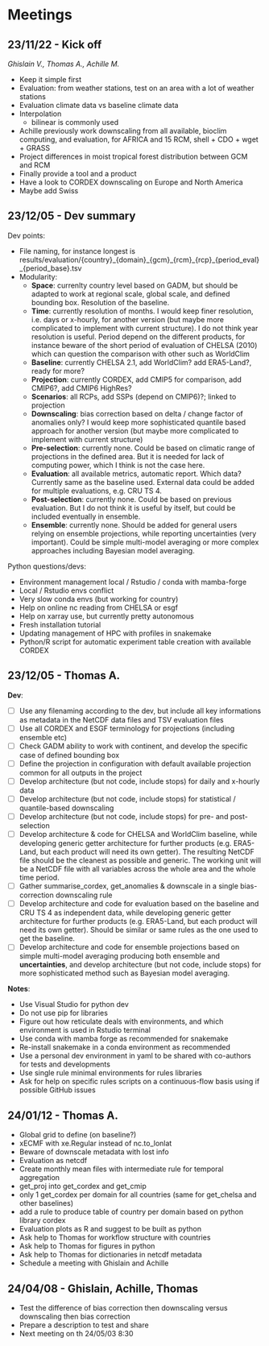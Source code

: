 # Meetings {.unnumbered}

## 23/11/22 - Kick off

*Ghislain V., Thomas A., Achille M.*

-   Keep it simple first
-   Evaluation: from weather stations, test on an area with a lot of weather stations
-   Evaluation climate data vs baseline climate data
-   Interpolation
    -   bilinear is commonly used
-   Achille previously work downscaling from all available, bioclim computing, and evaluation, for AFRICA and 15 RCM, shell + CDO + wget + GRASS
-   Project differences in moist tropical forest distribution between GCM and RCM
-   Finally provide a tool and a product
-   Have a look to CORDEX downscaling on Europe and North America
-   Maybe add Swiss

## 23/12/05 - Dev summary

Dev points:

-   File naming, for instance longest is results/evaluation/{country}\_{domain}\_{gcm}\_{rcm}\_{rcp}\_{period_eval}\_{period_base}.tsv
-   Modularity:
    -   **Space**: currenlty country level based on GADM, but should be adapted to work at regional scale, global scale, and defined bounding box. Resolution of the baseline.
    -   **Time**: currently resolution of months. I would keep finer resolution, i.e. days or x-hourly, for another version (but maybe more complicated to implement with current structure). I do not think year resolution is useful. Period depend on the different products, for instance beware of the short period of evaluation of CHELSA (2010) which can question the comparison with other such as WorldClim
    -   **Baseline**: currently CHELSA 2.1, add WorldClim? add ERA5-Land?, ready for more?
    -   **Projection**: currently CORDEX, add CMIP5 for comparison, add CMIP6?, add CMIP6 HighRes?
    -   **Scenarios**: all RCPs, add SSPs (depend on CMIP6)?; linked to projection
    -   **Downscaling**: bias correction based on delta / change factor of anomalies only? I would keep more sophisticated quantile based approach for another version (but maybe more complicated to implement with current structure)
    -   **Pre-selection**: currently none. Could be based on climatic range of projections in the defined area. But it is needed for lack of computing power, which I think is not the case here.
    -   **Evaluation**: all available metrics, automatic report. Which data? Currently same as the baseline used. External data could be added for multiple evaluations, e.g. CRU TS 4.
    -   **Post-selection**: currently none. Could be based on previous evaluation. But I do not think it is useful by itself, but could be included eventually in ensemble.
    -   **Ensemble**: currently none. Should be added for general users relying on ensemble projections, while reporting uncertainties (very important). Could be simple multi-model averaging or more complex approaches including Bayesian model averaging.

Python questions/devs:

-   Environment management local / Rstudio / conda with mamba-forge
-   Local / Rstudio envs conflict
-   Very slow conda envs (but working for country)
-   Help on online nc reading from CHELSA or esgf
-   Help on xarray use, but currently pretty autonomous
-   Fresh installation tutorial
-   Updating management of HPC with profiles in snakemake
-   Python/R script for automatic experiment table creation with available CORDEX

## 23/12/05 - Thomas A.

**Dev**:

-   [ ] Use any filenaming according to the dev, but include all key informations as metadata in the NetCDF data files and TSV evaluation files
-   [ ] Use all CORDEX and ESGF terminology for projections (including ensemble etc)
-   [ ] Check GADM ability to work with continent, and develop the specific case of defined bounding box
-   [ ] Define the projection in configuration with default available projection common for all outputs in the project
-   [ ] Develop architecture (but not code, include stops) for daily and x-hourly data
-   [ ] Develop architecture (but not code, include stops) for statistical / quantile-based downscaling
-   [ ] Develop architecture (but not code, include stops) for pre- and post- selection
-   [ ] Develop architecture & code for CHELSA and WorldClim baseline, while developing generic getter architecture for further products (e.g. ERA5-Land, but each product will need its own getter). The resulting NetCDF file should be the cleanest as possible and generic. The working unit will be a NetCDF file with all variables across the whole area and the whole time period.
-   [ ] Gather summarise_cordex, get_anomalies & downscale in a single bias-correction downscaling rule
-   [ ] Develop architecture and code for evaluation based on the baseline and CRU TS 4 as independent data, while developing generic getter architecture for further products (e.g. ERA5-Land, but each product will need its own getter). Should be similar or same rules as the one used to get the baseline.
-   [ ] Develop architecture and code for ensemble projections based on simple multi-model averaging producing both ensemble and **uncertainties**, and develop architecture (but not code, include stops) for more sophisticated method such as Bayesian model averaging.

**Notes**:

-   Use Visual Studio for python dev
-   Do not use pip for libraries
-   Figure out how reticulate deals with environments, and which environment is used in Rstudio terminal
-   Use conda with mamba forge as recommended for snakemake
-   Re-install snakemake in a conda environment as recommended
-   Use a personal dev environment in yaml to be shared with co-authors for tests and developments
-   Use single rule minimal environments for rules libraries
-   Ask for help on specific rules scripts on a continuous-flow basis using if possible GitHub issues

## 24/01/12 - Thomas A.

-   Global grid to define (on baseline?)
-   xECMF with xe.Regular instead of nc.to_lonlat
-   Beware of downscale metadata with lost info
-   Evaluation as netcdf
-   Create monthly mean files with intermediate rule for temporal aggregation
-   get_proj into get_cordex and get_cmip
-   only 1 get_cordex per domain for all countries (same for get_chelsa and other baselines)
-   add a rule to produce table of country per domain based on python library cordex
-   Evaluation plots as R and suggest to be built as python
-   Ask help to Thomas for workflow structure with countries
-   Ask help to Thomas for figures in python
-   Ask help to Thomas for dictionaries in netcdf metadata
-   Schedule a meeting with Ghislain and Achille

## 24/04/08 - Ghislain, Achille, Thomas

-   Test the difference of bias correction then downscaling versus downscaling then bias correction
-   Prepare a description to test and share
-   Next meeting on th 24/05/03 8:30
